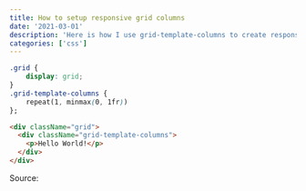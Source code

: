 ```yaml
---
title: How to setup responsive grid columns
date: '2021-03-01'
description: 'Here is how I use grid-template-columns to create responsive layouts'
categories: ['css']
---
```


```css
.grid {
    display: grid;
}
.grid-template-columns {
    repeat(1, minmax(0, 1fr))
};
```

```html
<div className="grid">
  <div className="grid-template-columns">
    <p>Hello World!</p>
  </div>
</div>
```

Source:
